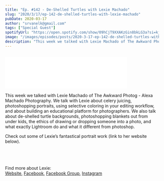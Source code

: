 ```yaml
---
title: "Ep. #142 - De-Shelled Turtles with Lexie Machado"
slug: "2020/3/17/ep-142-de-shelled-turtles-with-lexie-machado"
pubDate: 2020-03-17
author: "srvanelk@gmail.com"
tags: ["Special Guest"]
spotifyUrl: "https://open.spotify.com/show/09hCjT9XXAKzGin8bkLG3a?si=kjRZvQ1JTb6Ov3HVzSSlWA"
image: "/images/episodes/posts/2020-3-17-ep-142-de-shelled-turtles-with-lexie-machado/lexie_011.webp"
description: "This week we talked with Lexie Machado of The Awkward Photog - Alexa Machado Photography. We talk with Lexie about celery juicing, photoshopping portraits, using selective coloring in your editing workflow, and about building an educational platform for photographers. We also talk about de-shelled turtle backgrounds, photoshopping blankets out from under kids, the ethics of drawing or dropping someone into a photo, and what exactly Lightroom do and what it different from photoshop."
---
```


<figure>
  <img src="/images/episodes/posts/2020-3-17-ep-142-de-shelled-turtles-with-lexie-machado/lexie_011.webp" alt="" />
</figure>
<iframe allow="autoplay; fullscreen" scrolling="no" data-image-dimensions="400x102" allowfullscreen="true" src="//cdn.embedly.com/widgets/media.html?src=https%3A%2F%2Fanchor.fm%2Fweddingphotohangover%2Fembed%2Fepisodes%2FEp--142---De-Shelled-Turtles-with-Lexie-Machado-ebk47q&amp;display_name=Anchor+FM+Inc.&amp;url=https%3A%2F%2Fanchor.fm%2Fweddingphotohangover%2Fepisodes%2FEp--142---De-Shelled-Turtles-with-Lexie-Machado-ebk47q&amp;image=https%3A%2F%2Fd3t3ozftmdmh3i.cloudfront.net%2Fproduction%2Fpodcast_uploaded_episode400%2F805714%2F805714-1584473843467-267dcb0ee634a.jpg&amp;key=61d05c9d54e8455ea7a9677c366be814&amp;type=text%2Fhtml&amp;schema=anchor&amp;wmode=opaque" width="400" data-embed="true" frameborder="0" title="Anchor FM Inc. embed" class="embedly-embed" height="102"></iframe>

This week we talked with Lexie Machado of The Awkward Photog - Alexa Machado Photography. We talk with Lexie about celery juicing, photoshopping portraits, using selective coloring in your editing workflow, and about building an educational platform for photographers. We also talk about de-shelled turtle backgrounds, photoshopping blankets out from under kids, the ethics of drawing or dropping someone into a photo, and what exactly Lightroom do and what it different from photoshop.

Check out some of Lexie’s fantastical portrait work (link to her website below).

<figure>
  <img src="/images/episodes/posts/2020-3-17-ep-142-de-shelled-turtles-with-lexie-machado/07c9142c-215e-44eb-b397-3bd2b476266e_rw_1200.webp" alt="" />
</figure>
<figure>
  <img src="/images/episodes/posts/2020-3-17-ep-142-de-shelled-turtles-with-lexie-machado/mermaid1.webp" alt="" />
</figure>
<figure>
  <img src="/images/episodes/posts/2020-3-17-ep-142-de-shelled-turtles-with-lexie-machado/lexie_009.webp" alt="" />
</figure>
<figure>
  <img src="/images/episodes/posts/2020-3-17-ep-142-de-shelled-turtles-with-lexie-machado/lexie_002.webp" alt="" />
</figure>

Find more about Lexie:  
[Website](https://www.instagram.com/alexatheawkwardphotog/), [Facebook](https://www.facebook.com/A.M.photographygallery), [Facebook Group](https://www.facebook.com/groups/1795292953937595/), [Instagram](https://www.instagram.com/alexatheawkwardphotog/)
